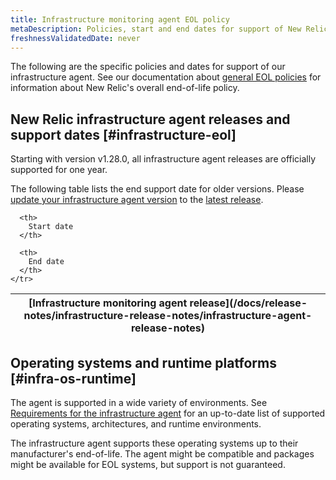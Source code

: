 ```yaml
---
title: Infrastructure monitoring agent EOL policy
metaDescription: Policies, start and end dates for support of New Relic infrastructure agent releases.
freshnessValidatedDate: never
---
```


The following are the specific policies and dates for support of our infrastructure agent. See our documentation about [general EOL policies](/docs/licenses/end-of-life/notification-changes-new-relic-saas-features-distributed-software/) for information about New Relic's overall end-of-life policy.

## New Relic infrastructure agent releases and support dates [#infrastructure-eol]

Starting with version v1.28.0, all infrastructure agent releases are officially supported for one year. 

The following table lists the end support date for older versions. Please [update your infrastructure agent version](/docs/infrastructure/install-infrastructure-agent/update-or-uninstall/update-infrastructure-agent/) to the [latest release](/docs/release-notes/infrastructure-release-notes/infrastructure-agent-release-notes).

<table>
  <thead>
    <tr>
      <th>
        [Infrastructure monitoring agent release](/docs/release-notes/infrastructure-release-notes/infrastructure-agent-release-notes)
      </th>

      <th>
        Start date
      </th>

      <th>
        End date
      </th>
    </tr>
  </thead>
  <EolPage agent='infrastructure' />
</table>

## Operating systems and runtime platforms [#infra-os-runtime]

The agent is supported in a wide variety of environments. See [Requirements for the infrastructure agent](/docs/infrastructure/install-infrastructure-agent/get-started/requirements-infrastructure-agent/) for an up-to-date list of supported operating systems, architectures, and runtime environments.

The infrastructure agent supports these operating systems up to their manufacturer's end-of-life. The agent might be compatible and packages might be available for EOL systems, but support is not guaranteed.
